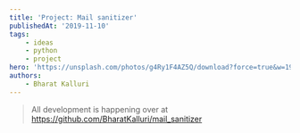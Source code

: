 ```yaml
---
title: 'Project: Mail sanitizer'
publishedAt: '2019-11-10'
tags:
    - ideas
    - python
    - project
hero: 'https://unsplash.com/photos/g4Ry1F4AZ5Q/download?force=true&w=1920'
authors:
    - Bharat Kalluri
---
```


> All development is happening over at https://github.com/BharatKalluri/mail_sanitizer

<script id="asciicast-282456" src="https://asciinema.org/a/282456.js" async />
Every company/website wants your email Id these days, to "engage with their customers". Which most probably implies that
they will spam your inbox with useless emails. And if you are like me, and will enroll on every website remotely interesting
found on product hunt, Twitter or Reddit. Pretty soon there will be more than 5k emails in the inbox. Cleaning up an inbox
is hard and will take time. But cleaning up is very important because there is a possibility of you losing important email
in the noise. Apparently there are a couple of websites which help in doing this. Mail storm and unroll.me are two such services
which come to mind. But they have some limitations on the free versions. Mail storm charges somewhere between 50$ to 200$
per year for their pro service. I would never pay so much for that. Also there is a much bigger problem, *privacy*. Unroll.me
was caught [stealing personal email data](https://theintercept.com/2017/04/24/stop-using-unroll-me-right-now-it-sold-your-data-to-uber/)
. I don't think it is wise to disclose all emails to any private entity (That is why all my personal email is on Protonmail,
I believe they do a good job on the privacy front). Mail sanitizer was born out of this frustration. The idea is simple -
Authenticate the user using Google auth - Get all the emails of the user and store them locally in a file - Scan through
all the from fields and get a list of the mail sender's sorted by the count of emails they sent - Try to get an unsubscribe
link from headers of the email - Present this data to the user, saying X has sent 400 emails, would you like to unsubscribe.
And the second question would be, go you want to delete all these emails. Based on the answers we take the necessary actions.
This should be a simple command line program which will heavily simplify mail cleanup. After some nice colors and emojis,
we'll have a clean, useful and usable command line application. In the future, we might add - Support for other email providers
- Having a web interface for more ease of use
